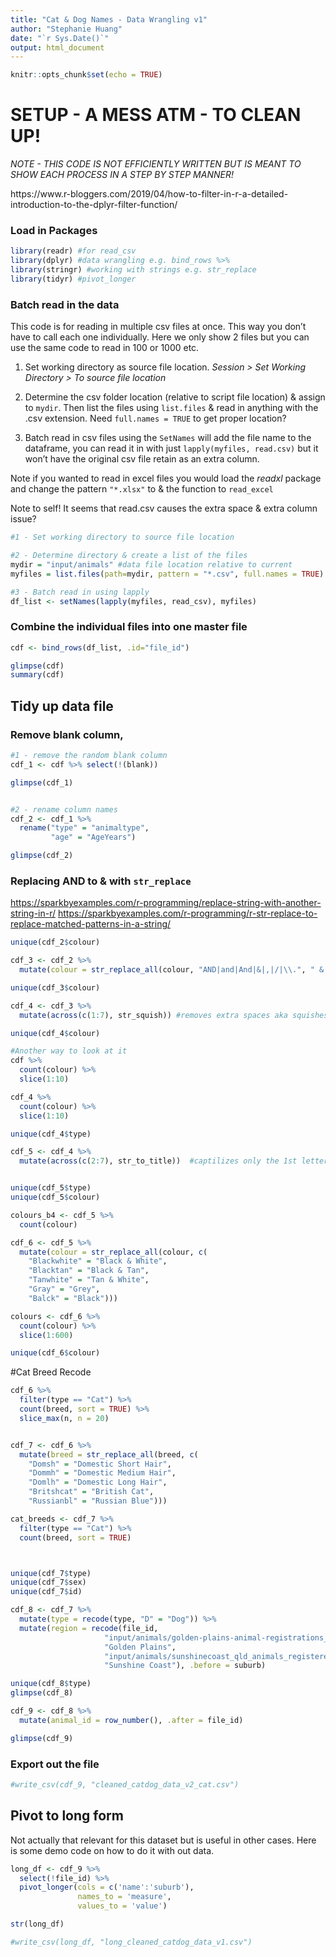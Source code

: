 ```yaml
---
title: "Cat & Dog Names - Data Wrangling v1"
author: "Stephanie Huang"
date: "`r Sys.Date()`"
output: html_document
---
```


```r
knitr::opts_chunk$set(echo = TRUE)
```

# SETUP - A MESS ATM - TO CLEAN UP!
*NOTE - THIS CODE IS NOT EFFICIENTLY WRITTEN BUT IS MEANT TO SHOW EACH PROCESS IN A STEP BY STEP MANNER!*

https://www.r-bloggers.com/2019/04/how-to-filter-in-r-a-detailed-introduction-to-the-dplyr-filter-function/

### Load in Packages

```r
library(readr) #for read_csv
library(dplyr) #data wrangling e.g. bind_rows %>%
library(stringr) #working with strings e.g. str_replace
library(tidyr) #pivot_longer

```

### Batch read in the data

This code is for reading in multiple csv files at once. This way you don't have to call each one individually. Here we only show 2 files but you can use the same code to read in 100 or 1000 etc.

1.  Set working directory as source file location. *Session \> Set Working Directory \> To source file location*

2.  Determine the csv folder location (relative to script file location) & assign to `mydir`. Then list the files using `list.files` & read in anything with the .csv extension. Need `full.names = TRUE` to get proper location?

3.  Batch read in csv files using the `SetNames` will add the file name to the dataframe, you can read it in with just `lapply(myfiles, read.csv)` but it won't have the original csv file retain as an extra column.

Note if you wanted to read in excel files you would load the *readxl* package and change the pattern `"*.xlsx"` to & the function to `read_excel`

Note to self! It seems that read.csv causes the extra space & extra column issue?

```r
#1 - Set working directory to source file location

#2 - Determine directory & create a list of the files
mydir = "input/animals" #data file location relative to current
myfiles = list.files(path=mydir, pattern = "*.csv", full.names = TRUE) # lists out csv files

#3 - Batch read in using lapply
df_list <- setNames(lapply(myfiles, read_csv), myfiles)

```

### Combine the individual files into one master file

```r
cdf <- bind_rows(df_list, .id="file_id")

glimpse(cdf)
summary(cdf)

```

## Tidy up data file

### Remove blank column,

```r
#1 - remove the random blank column
cdf_1 <- cdf %>% select(!(blank))

glimpse(cdf_1)


#2 - rename column names
cdf_2 <- cdf_1 %>% 
  rename("type" = "animaltype",
         "age" = "AgeYears")

glimpse(cdf_2)

```

### Replacing AND to & with `str_replace`

<https://sparkbyexamples.com/r-programming/replace-string-with-another-string-in-r/> <https://sparkbyexamples.com/r-programming/r-str-replace-to-replace-matched-patterns-in-a-string/>

```r
unique(cdf_2$colour)

cdf_3 <- cdf_2 %>%
  mutate(colour = str_replace_all(colour, "AND|and|And|&|,|/|\\.", " & "))

unique(cdf_3$colour)

cdf_4 <- cdf_3 %>%
  mutate(across(c(1:7), str_squish)) #removes extra spaces aka squishes down 

unique(cdf_4$colour)

```

```r
#Another way to look at it
cdf %>%
  count(colour) %>%
  slice(1:10)

cdf_4 %>%
  count(colour) %>%
  slice(1:10)
```

```r
unique(cdf_4$type)

cdf_5 <- cdf_4 %>%
  mutate(across(c(2:7), str_to_title))  #captilizes only the 1st letter of the word


unique(cdf_5$type)
unique(cdf_5$colour)

colours_b4 <- cdf_5 %>%
  count(colour) 

cdf_6 <- cdf_5 %>%
  mutate(colour = str_replace_all(colour, c(
    "Blackwhite" = "Black & White",
    "Blacktan" = "Black & Tan",
    "Tanwhite" = "Tan & White",
    "Gray" = "Grey",
    "Balck" = "Black")))

colours <- cdf_6 %>%
  count(colour) %>%
  slice(1:600)

unique(cdf_6$colour)


```


#Cat Breed Recode
```r

cdf_6 %>% 
  filter(type == "Cat") %>%
  count(breed, sort = TRUE) %>%
  slice_max(n, n = 20)


cdf_7 <- cdf_6 %>%
  mutate(breed = str_replace_all(breed, c(
    "Domsh" = "Domestic Short Hair",
    "Dommh" = "Domestic Medium Hair",
    "Domlh" = "Domestic Long Hair",
    "Britshcat" = "British Cat",
    "Russianbl" = "Russian Blue")))

cat_breeds <- cdf_7 %>% 
  filter(type == "Cat") %>%
  count(breed, sort = TRUE) 




```

```r
unique(cdf_7$type)
unique(cdf_7$sex)
unique(cdf_7$id)

cdf_8 <- cdf_7 %>%
  mutate(type = recode(type, "D" = "Dog")) %>% 
  mutate(region = recode(file_id, 
                     "input/animals/golden-plains-animal-registrations_v2.csv" =
                     "Golden Plains",
                     "input/animals/sunshinecoast_qld_animals_registered_v2.csv" =
                     "Sunshine Coast"), .before = suburb)

unique(cdf_8$type)
glimpse(cdf_8)  

```

```r

cdf_9 <- cdf_8 %>% 
  mutate(animal_id = row_number(), .after = file_id)

glimpse(cdf_9)

```

### Export out the file

```r
#write_csv(cdf_9, "cleaned_catdog_data_v2_cat.csv")

```

## Pivot to long form

Not actually that relevant for this dataset but is useful in other cases. Here is some demo code on how to do it with out data.

```r
long_df <- cdf_9 %>%
  select(!file_id) %>%
  pivot_longer(cols = c('name':'suburb'),
               names_to = 'measure',
               values_to = 'value')

str(long_df)
```

```r
#write_csv(long_df, "long_cleaned_catdog_data_v1.csv")
```
